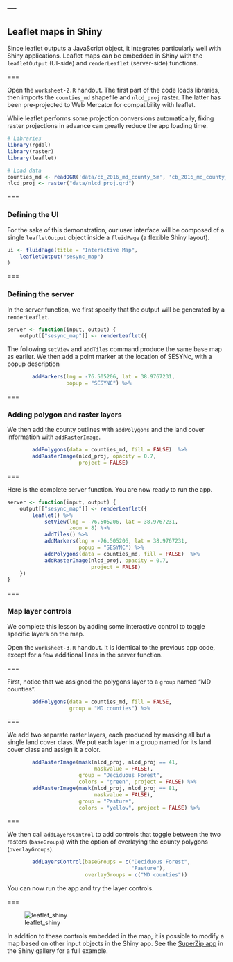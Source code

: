---
---

## Leaflet maps in Shiny

Since leaflet outputs a JavaScript object, it integrates particularly well with Shiny applications. Leaflet maps can be embedded in Shiny with the `leafletOutput` (UI-side) and `renderLeaflet` (server-side) functions.

===

Open the `worksheet-2.R` handout. The first part of the code loads libraries, then imports the `counties_md` shapefile and `nlcd_proj` raster. The latter has been pre-projected to Web Mercator for compatibility with leaflet. 

While leaflet performs some projection conversions automatically, fixing raster projections in advance can greatly reduce the app loading time.

```r
# Libraries
library(rgdal)
library(raster)
library(leaflet)

# Load data
counties_md <- readOGR('data/cb_2016_md_county_5m', 'cb_2016_md_county_5m')
nlcd_proj <- raster("data/nlcd_proj.grd")
```

===

### Defining the UI

For the sake of this demonstration, our user interface will be composed of a single `leafletOutput` object inside a `fluidPage` (a flexible Shiny layout).

```r
ui <- fluidPage(title = "Interactive Map",
    leafletOutput("sesync_map")
)
```

===

### Defining the server

In the server function, we first specify that the output will be generated by a `renderLeaflet`.

```r
server <- function(input, output) {
    output[["sesync_map"]] <- renderLeaflet({
```

The following `setView` and `addTiles` command produce the same base map as earlier. We then add a point marker at the location of SESYNc, with a popup description

```r
        addMarkers(lng = -76.505206, lat = 38.9767231, 
                   popup = "SESYNC") %>%
```

===

### Adding polygon and raster layers

We then add the county outlines with `addPolygons` and the land cover information with `addRasterImage`.

```r
        addPolygons(data = counties_md, fill = FALSE)  %>%
        addRasterImage(nlcd_proj, opacity = 0.7, 
                       project = FALSE)
```

===

Here is the complete server function. You are now ready to run the app. 

```r
server <- function(input, output) {
    output[["sesync_map"]] <- renderLeaflet({
        leaflet() %>% 
            setView(lng = -76.505206, lat = 38.9767231, 
                    zoom = 8) %>%
            addTiles() %>%
            addMarkers(lng = -76.505206, lat = 38.9767231, 
                       popup = "SESYNC") %>%
            addPolygons(data = counties_md, fill = FALSE)  %>%
            addRasterImage(nlcd_proj, opacity = 0.7, 
                           project = FALSE)
    })    
}
```

===

### Map layer controls

We complete this lesson by adding some interactive control to toggle specific layers on the map. 

Open the `worksheet-3.R` handout. It is identical to the previous app code, except for a few additional lines in the server function.

===

First, notice that we assigned the polygons layer to a `group` named "MD counties".

```r
        addPolygons(data = counties_md, fill = FALSE, 
                    group = "MD counties") %>%
```

===

We add two separate raster layers, each produced by masking all but a single land cover class. We put each layer in a group named for its land cover class and assign it a color.

```r
        addRasterImage(mask(nlcd_proj, nlcd_proj == 41, 
                            maskvalue = FALSE),
                       group = "Deciduous Forest", 
                       colors = "green", project = FALSE) %>%
        addRasterImage(mask(nlcd_proj, nlcd_proj == 81, 
                            maskvalue = FALSE),
                       group = "Pasture", 
                       colors = "yellow", project = FALSE) %>%
```

===

We then call `addLayersControl` to add controls that toggle between the two rasters (`baseGroups`) with the option of overlaying the county polygons (`overlayGroups`).

```r
        addLayersControl(baseGroups = c("Deciduous Forest", 
                                        "Pasture"),
                         overlayGroups = c("MD counties"))
```

You can now run the app and try the layer controls.

===

![leaflet_shiny]({{ site.baseurl }}/images/leafletshiny.png)

In addition to these controls embedded in the map, it is possible to modify a map based on other input objects in the Shiny app. See the [SuperZip app](http://shiny.rstudio.com/gallery/superzip-example.html) in the Shiny gallery for a full example.
